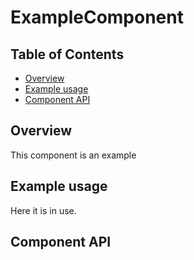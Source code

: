 
# ExampleComponent

## Table of Contents

- [Overview](#overview)
- [Example usage](#example-usage)
- [Component API](#component-api)

## Overview

This component is an example

## Example usage

Here it is in use.

<Preview>
  <Story
    id={getStorybookSlug(pkg, null, ExampleComponent.displayName, 'boxed-set')}
  />
</Preview>

## Component API

<Props />
